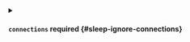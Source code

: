 


<details className="config-field" data-expandable="true">
<summary>

#### `connections` <span className="config-field-required" data-required="false">required</span> <span className="config-field-type"></span> <span className="config-field-default"></span> <span className="config-field-enum"></span> {#sleep-ignore-connections}



</summary>

<PartialConnectionsreference />


</details>


<PartialResourceswith />
